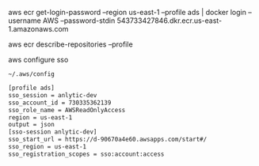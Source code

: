 aws ecr get-login-password --region us-east-1 --profile ads | docker  login --username AWS --password-stdin 543733427846.dkr.ecr.us-east-1.amazonaws.com

 aws ecr describe-repositories --profile 

aws configure sso


 `~/.aws/config`

 ```sh 
 [profile ads]
sso_session = anlytic-dev
sso_account_id = 730335362139
sso_role_name = AWSReadOnlyAccess
region = us-east-1
output = json
[sso-session anlytic-dev]
sso_start_url = https://d-90670a4e60.awsapps.com/start#/
sso_region = us-east-1
sso_registration_scopes = sso:account:access
```